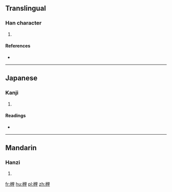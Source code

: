 ==Translingual==

===Han character===
{{Han char|rn=75|rad=木|as=10|sn=14|four=|canj=DGWG|ids=⿰木埋}}

# {{defn|Han|sort=木10}}

====References====
* {{Han ref|kx=0545.040|dkj=15287|dj=0932.130|hdz=21260.030|uh=69B8|ud=27064}}

----

==Japanese==

===Kanji===
{{ja-kanji|grade=|rs=木10}}

# {{defn|lang=ja|sort=木10}}

====Readings====
* {{ja-readings|on=[[たい]] (tai)|kun=[[かれきのね]] (karekinone), [[くい]] (kui)}}

----

==Mandarin==

===Hanzi===
{{cmn-hanzi|pin=[[zhāi]] ([[zhai1]])|wg=chai<sup>1</sup>}}

# {{defn|lang=cmn|sort=木10}}

[[fr:榸]]
[[hu:榸]]
[[pl:榸]]
[[zh:榸]]